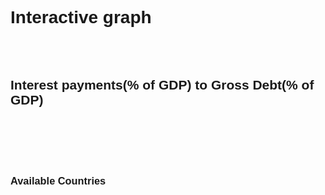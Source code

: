 # Interactive graph

<style>
 *{
    font-family : sans-serif
 }
 .button{
    background-color: #fcd5d1;
    color: black;
    border-radius: 3rem;
    padding: 0.5rem;
    margin: 0.5rem;
    border:0;
 }
 .toggle{
    background-color: #ff7363;
    color:white;
 }
 #year{
    color: #ff7363;;
 }
 #plot{
    display :flex;
    justify-content: center;
    align-items: center;
    flex-direction: column;
 }
</style> 
<h2 style="margin-top:5rem">Interest payments(% of GDP) to Gross Debt(% of GDP)</h2>
<!-- YEAR -->

<div id="plot"><h2 id="year"></p></div>
<h3>Available Countries</h3>
<div id="buttons"></div>
<script src="https://cdn.jsdelivr.net/npm/d3@7"></script>
<script src="scripts/myscript.js"></script>